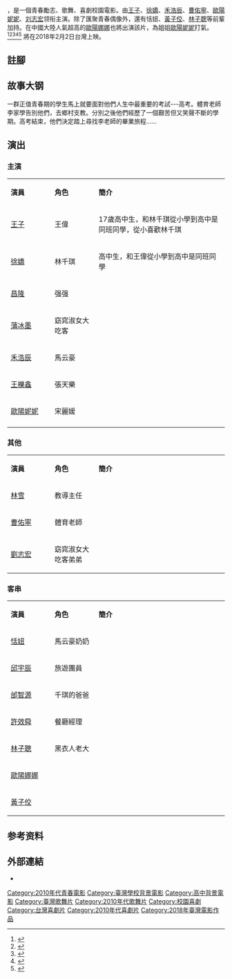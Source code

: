 {{Infobox Film
| 片名     = 畢業旅行笑翻天
| 電影原名 = 畢業旅行Graduation Trip
| 圖像     = 
| 圖像說明 = 
| 導演     = [[張毅_(畢業旅行笑翻天電影導演)|張毅]]、[[胡聖亞|胡聖亞]]{{efn|1=電影片頭出現導演為高志森、張毅、胡聖亞三人, 但高志森本人並不承認於畢業旅行笑翻天一片中擔任導演工作}}
| 監製     = 
| 製片     = 
| 編劇     = [[蔡松林|蔡松林]]
| 主演     = [[邱勝翊|王子]]、[[徐嬌|徐嬌]]、[[禾浩辰|禾浩辰]]、[[昌隆|昌隆]]、<br>[[王櫟鑫|王櫟鑫]]、[[曹佑寧|曹佑寧]]、[[歐陽妮妮|歐陽妮妮]]、[[刘志宏_(演员)|劉志宏]]
| 配樂     = 
| 主題曲   = 
| 攝影     = 
| 剪輯     = 
| 製片商   = 
| 發行商   =  
| 上映日期 = {{film date|2018|2|2}}
| 片長     = 98分鐘
| 產地     = {{TWN}}
| 語言     = [[中華民國國語|國語]]
| 票房     =新台幣41萬元<ref>[http://www.tfi.org.tw/about-publicinfo05.asp 全國電影票房2018年02/12-02/18統計資訊] {{Wayback|url=http://www.tfi.org.tw/about-publicinfo05.asp |date=20171208122614 }},2018.02.22 [[國家電影中心|國家電影中心]]</ref>
}}
{{engname|《畢業旅行笑翻天》|''Graduation Trip''}}，是一個青春勵志、歌舞、喜劇校園電影。由[[邱勝翊|王子]]、[[徐嬌|徐嬌]]、[[禾浩辰|禾浩辰]]、[[曹佑寧|曹佑寧]]、[[歐陽妮妮|歐陽妮妮]]、[[刘志宏_(演员)|刘志宏]]领衔主演。除了匯聚青春偶像外，還有恬妞、[[黃子佼|黃子佼]]、[[林子聰|林子聰]]等前輩加持。在中國大陸人氣超高的[[歐陽娜娜|歐陽娜娜]]也將出演該片，為姐姐[[歐陽妮妮|歐陽妮妮]]打氣。<ref>{{Cite web |url=http://www.appledaily.com.tw/realtimenews/article/new/20150802/660644/ |title=布魯斯戳破謊言 歐陽妮妮道歉 |accessdate=2015-12-10 |archive-date=2015-12-10 |archive-url=https://web.archive.org/web/20151210215613/http://www.appledaily.com.tw/realtimenews/article/new/20150802/660644/ |dead-url=no }}</ref><ref>{{Cite web |url=http://www.nownews.com/n/2015/08/06/1772121 |title=徐嬌銀幕初吻 居然被他給奪走 |accessdate=2015-12-10 |archive-date=2015-12-10 |archive-url=https://web.archive.org/web/20151210222651/http://www.nownews.com/n/2015/08/06/1772121 |dead-url=no }}</ref><ref>{{Cite web |url=http://www.chinatimes.com/newspapers/20150807000732-260112 |title=歐陽娜娜暴紅 將與姊姊軋《畢業》 |accessdate=2015-12-10 |archive-date=2015-12-11 |archive-url=https://web.archive.org/web/20151211055624/http://www.chinatimes.com/newspapers/20150807000732-260112 |dead-url=no }}</ref><ref>{{Cite web |url=http://star.ettoday.net/news/560163 |title=曹佑寧睽違一年再登大銀幕 與徐嬌、王子同台飆戲！ |accessdate=2015-12-10 |archive-date=2015-12-10 |archive-url=https://web.archive.org/web/20151210223645/http://star.ettoday.net/news/560163 |dead-url=no }}</ref><ref>{{Cite web |url=http://www.appledaily.com.tw/realtimenews/article/new/20150908/686701/ |title=嬌美呆 王子更發現200塊 |accessdate=2015-12-10 |archive-date=2015-12-10 |archive-url=https://web.archive.org/web/20151210234406/http://www.appledaily.com.tw/realtimenews/article/new/20150908/686701/ |dead-url=no }}</ref> 將在2018年2月2日台灣上映。
== 註腳 ==
{{notelist|iger=}}

==故事大钢==
一群正值青春期的學生馬上就要面對他們人生中最重要的考試---高考。體育老師李家學告別他們，去鄉村支教。分別之後他們經歷了一個艱苦但又笑聲不斷的學期。高考結束，他們決定踏上尋找李老師的畢業旅程……

== 演出 ==
=== 主演 ===
{|class="wikitable" width="60%"
|- style="background:cornflowerblue; color:white" align=center
|style="width:6%"| '''演員''' ||style="width:6%"| '''角色''' ||style="width:18%"| '''簡介'''
|-
|[[邱勝翊|王子]]||王偉||17歲高中生，和林千琪從小學到高中是同班同學，從小喜歡林千琪
|-
|[[徐嬌|徐嬌]]||林千琪||高中生，和王偉從小學到高中是同班同學
|-
|[[昌隆|昌隆]]||强强||
|-
|[[蒲冰墨|蒲冰墨]]||窈窕淑女大吃客||
|-
|[[禾浩辰|禾浩辰]]||馬云豪||
|-
|[[王櫟鑫|王櫟鑫]]||張天樂||
|-
|[[歐陽妮妮|歐陽妮妮]]||宋麗媛||
|-
|}

=== 其他 ===
{|class="wikitable" width="60%"
|- style="background:cornflowerblue; color:white" align=center
|style="width:6%"| '''演員''' ||style="width:6%"| '''角色''' ||style="width:18%"| '''簡介'''
|-
|[[林雪|林雪]]||教導主任||
|-
|[[曹佑寧|曹佑寧]]||體育老師||
|-
|[[劉志宏_(演员)|劉志宏]]||窈窕淑女大吃客弟弟||
|}

=== 客串 ===
{|class="wikitable" width="60%"
|- style="background:cornflowerblue; color:white" align=center
|style="width:6%"| '''演員''' ||style="width:6%"| '''角色''' ||style="width:18%"| '''簡介'''
|-
|[[恬妞|恬妞]]||馬云豪奶奶||
|-
|[[邱宇辰|邱宇辰]]||旅遊團員||
|-
|[[邰智源|邰智源]]||千琪的爸爸||
|-
|[[許效舜|許效舜]]||餐廳經理||
|-
|[[林子聰|林子聰]]||黑衣人老大||
|-
|[[歐陽娜娜|歐陽娜娜]]|| ||
|-
|[[黃子佼|黃子佼]]|| ||
|}

==参考资料==
{{reflist}}

== 外部連結 ==
* {{Sinaweibo|6342244632|毕业旅行笑翻天}}

[[Category:2010年代青春電影|Category:2010年代青春電影]]
[[Category:臺灣學校背景電影|Category:臺灣學校背景電影]]
[[Category:高中背景電影|Category:高中背景電影]]
[[Category:臺灣歌舞片|Category:臺灣歌舞片]]
[[Category:2010年代歌舞片|Category:2010年代歌舞片]]
[[Category:校園喜劇|Category:校園喜劇]]
[[Category:台灣喜劇片|Category:台灣喜劇片]]
[[Category:2010年代喜劇片|Category:2010年代喜劇片]]
[[Category:2018年臺灣電影作品|Category:2018年臺灣電影作品]]